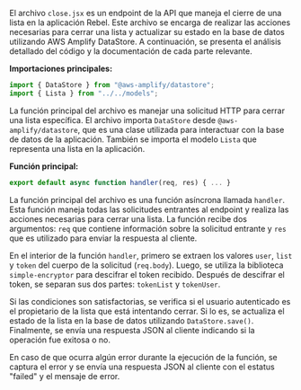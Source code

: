 
El archivo `close.jsx` es un endpoint de la API que maneja el cierre de una lista en la aplicación Rebel. Este archivo se encarga de realizar las acciones necesarias para cerrar una lista y actualizar su estado en la base de datos utilizando AWS Amplify DataStore. A continuación, se presenta el análisis detallado del código y la documentación de cada parte relevante.

**Importaciones principales:**
```javascript
import { DataStore } from "@aws-amplify/datastore";
import { Lista } from "../../models";
```
La función principal del archivo es manejar una solicitud HTTP para cerrar una lista específica. El archivo importa `DataStore` desde `@aws-amplify/datastore`, que es una clase utilizada para interactuar con la base de datos de la aplicación. También se importa el modelo `Lista` que representa una lista en la aplicación.

**Función principal:**
```javascript
export default async function handler(req, res) { ... }
```
La función principal del archivo es una función asíncrona llamada `handler`. Esta función maneja todas las solicitudes entrantes al endpoint y realiza las acciones necesarias para cerrar una lista. La función recibe dos argumentos: `req` que contiene información sobre la solicitud entrante y `res` que es utilizado para enviar la respuesta al cliente.

En el interior de la función `handler`, primero se extraen los valores `user`, `list` y `token` del cuerpo de la solicitud (`req.body`). Luego, se utiliza la biblioteca `simple-encryptor` para descifrar el token recibido. Después de descifrar el token, se separan sus dos partes: `tokenList` y `tokenUser`.

Si las condiciones son satisfactorias, se verifica si el usuario autenticado es el propietario de la lista que está intentando cerrar. Si lo es, se actualiza el estado de la lista en la base de datos utilizando `DataStore.save()`. Finalmente, se envía una respuesta JSON al cliente indicando si la operación fue exitosa o no.

En caso de que ocurra algún error durante la ejecución de la función, se captura el error y se envía una respuesta JSON al cliente con el estatus "failed" y el mensaje de error.